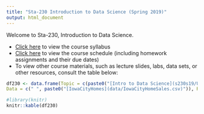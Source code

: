 ```yaml
---
title: "Sta-230 Introduction to Data Science (Spring 2019)"
output: html_document
---
```


Welcome to Sta-230, Introduction to Data Science. 

- [Click here](syllabus230s19.html) to view the course syllabus
- [Click here](schedule230s19.html) to view the course schedule (including homework assignments and their due dates)
- To view other course materials, such as lecture slides, labs, data sets, or other resources, consult the table below:

```r
df230 <- data.frame(Topic = c(paste0("[Intro to Data Science](s230s19/Using_Data.html)"), paste0("[Intro to `RStudio`](s230s19/Intro_to_R.html)")), Rmd = c(paste0("[.Rmd](s230s19/Using_Data.Rmd)"), paste0("[.Rmd](s230s19/Intro_to_R.Rmd)")),
Data = c(" ", paste0("[IowaCityHomes](data/IowaCityHomeSales.csv)")), Resources = c(paste0("[NYPD App](http://shiny.grinnell.edu/NYPD_Bar_Charts/)"), " "), Other = c(" ", paste0("[More on RMarkdown](https://rmarkdown.rstudio.com/lesson-1.html)")))

#library(knitr)
knitr::kable(df230)
```
